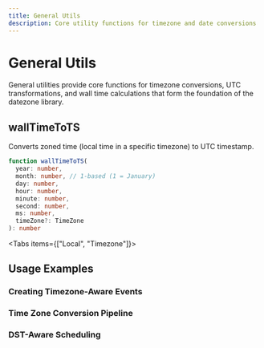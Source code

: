 ```yaml
---
title: General Utils
description: Core utility functions for timezone and date conversions
---
```



# General Utils

General utilities provide core functions for timezone conversions, UTC transformations, and wall time calculations that form the foundation of the datezone library.

## wallTimeToTS

Converts zoned time (local time in a specific timezone) to UTC timestamp.

```typescript
function wallTimeToTS(
  year: number,
  month: number, // 1-based (1 = January)
  day: number,
  hour: number,
  minute: number,
  second: number,
  ms: number,
  timeZone?: TimeZone
): number
```

<Tabs items={["Local", "Timezone"]}>
<Tab value="Local">

<CodeExample file="utils/walltime-local.ts" title="Local Timezone Example" />

</Tab>
<Tab value="Timezone">

<CodeExample file="utils/walltime-timezone.ts" title="Specific Timezone Example" />

</Tab>
</Tabs>

## Usage Examples

### Creating Timezone-Aware Events

<CodeExample file="utils/timezone-aware-events.ts" title="Timezone-Aware Events" showLineNumbers />

### Time Zone Conversion Pipeline

<CodeExample file="utils/timezone-conversion-pipeline.ts" title="TimeZone Converter Class" showLineNumbers />

### DST-Aware Scheduling

<CodeExample file="utils/dst-scheduling.ts" title="DST-Aware Scheduling" showLineNumbers /> 